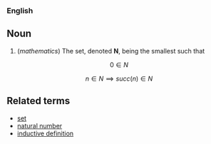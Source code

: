 === English ===

== Noun ==

# (''mathematics'') The set, denoted '''N''', being the smallest such that
:<math>0 \in N</math>
:<math>n \in N \implies succ(n) \in N</math>

== Related terms ==

* [[set]]
* [[natural number]]
* [[inductive definition]]